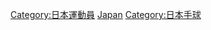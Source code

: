 {{Commons cat|Handball players from Japan}}

[[Category:日本運動員|Category:日本運動員]]
[[Category:各國手球運動員|Japan]]
[[Category:日本手球|Category:日本手球]]